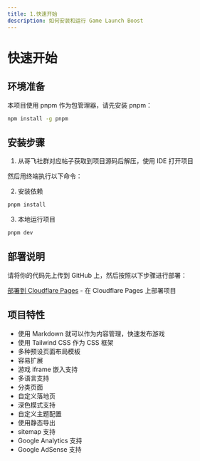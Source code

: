 ```yaml
---
title: 1.快速开始
description: 如何安装和运行 Game Launch Boost
---
```


# 快速开始

## 环境准备

本项目使用 pnpm 作为包管理器，请先安装 pnpm：

```bash
npm install -g pnpm
```

## 安装步骤

1. 从哥飞社群对应帖子获取到项目源码后解压，使用 IDE 打开项目

然后用终端执行以下命令：

2. 安装依赖
```bash
pnpm install
```

3. 本地运行项目
```bash
pnpm dev
```

## 部署说明

请将你的代码先上传到 GitHub 上，然后按照以下步骤进行部署：

[部署到 Cloudflare Pages](/en/guides/2.depoly-2-cloudflare-pages) - 在 Cloudflare Pages 上部署项目

## 项目特性

- 使用 Markdown 就可以作为内容管理，快速发布游戏
- 使用 Tailwind CSS 作为 CSS 框架
- 多种预设页面布局模板
- 容易扩展
- 游戏 iframe 嵌入支持
- 多语言支持
- 分类页面
- 自定义落地页
- 深色模式支持
- 自定义主题配置
- 使用静态导出
- sitemap 支持
- Google Analytics 支持
- Google AdSense 支持 